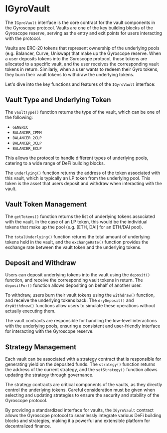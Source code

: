 
# IGyroVault

The `IGyroVault` interface is the core contract for the vault components in the Gyroscope protocol. Vaults are one of the key building blocks of the Gyroscope reserve, serving as the entry and exit points for users interacting with the protocol.

Vaults are ERC-20 tokens that represent ownership of the underlying pools (e.g. Balancer, Curve, Uniswap) that make up the Gyroscope reserve. When a user deposits tokens into the Gyroscope protocol, those tokens are allocated to a specific vault, and the user receives the corresponding vault tokens in return. Similarly, when a user wants to redeem their Gyro tokens, they burn their vault tokens to withdraw the underlying tokens.

Let's dive into the key functions and features of the `IGyroVault` interface:

## Vault Type and Underlying Token

The `vaultType()` function returns the type of the vault, which can be one of the following:

- `GENERIC`
- `BALANCER_CPMM`
- `BALANCER_2CLP`
- `BALANCER_3CLP`
- `BALANCER_ECLP`

This allows the protocol to handle different types of underlying pools, catering to a wide range of DeFi building blocks.

The `underlying()` function returns the address of the token associated with this vault, which is typically an LP token from the underlying pool. This token is the asset that users deposit and withdraw when interacting with the vault.

## Vault Token Management

The `getTokens()` function returns the list of underlying tokens associated with the vault. In the case of an LP token, this would be the individual tokens that make up the pool (e.g. [ETH, DAI] for an ETH/DAI pool).

The `totalUnderlying()` function returns the total amount of underlying tokens held in the vault, and the `exchangeRate()` function provides the exchange rate between the vault token and the underlying tokens.

## Deposit and Withdraw

Users can deposit underlying tokens into the vault using the `deposit()` function, and receive the corresponding vault tokens in return. The `depositFor()` function allows depositing on behalf of another user.

To withdraw, users burn their vault tokens using the `withdraw()` function, and receive the underlying tokens back. The `dryDeposit()` and `dryWithdraw()` functions allow users to simulate these operations without actually executing them.

<Callout type="info">
The vault contracts are responsible for handling the low-level interactions with the underlying pools, ensuring a consistent and user-friendly interface for interacting with the Gyroscope reserve.
</Callout>

## Strategy Management

Each vault can be associated with a strategy contract that is responsible for generating yield on the deposited funds. The `strategy()` function returns the address of the current strategy, and the `setStrategy()` function allows updating the strategy through governance.

<Callout type="warning">
The strategy contracts are critical components of the vaults, as they directly control the underlying tokens. Careful consideration must be given when selecting and updating strategies to ensure the security and stability of the Gyroscope protocol.
</Callout>

By providing a standardized interface for vaults, the `IGyroVault` contract allows the Gyroscope protocol to seamlessly integrate various DeFi building blocks and strategies, making it a powerful and extensible platform for decentralized finance.